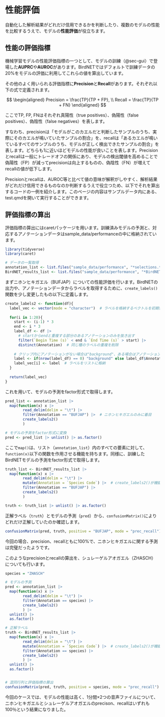 # 性能評価 {#sec-test}

自動化した解析結果がどれだけ信用できるかを判断したり、複数のモデルの性能を比較するうえで、モデルの**性能評価**が役立ちます。

## 性能の評価指標 {#sec-test-index}

機械学習モデルの性能評価指標の一つとして、モデルの訓練（@sec-gui）で登場した**AUPRC**や**AUROC**があります。BirdNETではデフォルトで訓練データの20%をモデルの評価に利用してこれらの値を算出しています。

その他のよく用いられる評価指標に**Precision**と**Recall**があります。それぞれ以下の式で定義されます。

$$
\begin{aligned}
Precision = \frac{TP}{TP + FP}, \\
Recall = \frac{TP}{TP + FN}
\end{aligned}
$$

ここでTP, FP, FNはそれぞれ真陽性（true positives）、偽陽性（false positives）、偽陰性（false negatives）を表します。

すなわち、precisionは「モデルがこのカエルだと判断したサンプルのうち、実際にそのカエルが鳴いていたサンプルの割合」を、recallは「あるカエルが鳴いているすべてのサンプルのうち、モデルが正しく検出できたサンプルの割合」を表します。どちらも1に近いほどモデルの性能が良いことを表します。Precisionとrecallは一般にトレードオフの関係にあり、モデルの検出閾値を高めることで偽陽性（FP）が減ってprecisionは向上するものの、偽陰性（FN）が増えてrecallの値が低下します。

Precisionとrecallは、AUROC等と比べて値の意味が解釈がしやすく、解析結果がどれだけ信用できるものなのか判断するうえで役立つため、以下でそれを算出するコードの一例を紹介します。このページの内容はサンプルデータ内にある、test.qmdを開いて実行することができます。

## 評価指標の算出 {#sec-test-calc}

評価指標の算出にはcaretパッケージを用います。訓練済みモデルの予測と、対応するアノテーションデータはsample_data/performanceの中に格納されています。

```r
library(tidyverse)
library(caret)
```

```r
# データの一覧取得
annotation_list <- list.files("sample_data/performance", "*selections.txt", full.names = TRUE)
BirdNET_results_list <- list.files("sample_data/performance", "*BirdNET.selection.table.txt", full.names = TRUE)
```

まずニホンヒキガエル（BUFJAP）についての性能評価を行います。BirdNETの出力や、アノテーションデータからラベルを取得するために、`create_labels()`関数を少し変更したもの以下に定義します。

```r
create_labels2 <- function(df){
  label_vec <- vector(mode = "character")  # ラベルを格納するベクトルを初期化
  
  for(i in 1:20){
    start <- (i-1) * 3  
    end <- i * 3  
    label_df <- df |> 
      # startからendと重複する部分のあるアノテーションのみを抜き出す
      filter(`Begin Time (s)` < end & `End Time (s)` > start) |> 
      distinct(Annotation)  # 同じ種のラベルの重複を削除
    
    # クリップ内にアノテーションがない場合は"background"、ある場合はアノテーションをラベルにする
    label <- if(nrow(label_df) == 0) "background" else label_df$Annotation
    label_vec[i] <- label  # ラベルをリストに格納
  }
  
  return(label_vec)
}
```

これを用いて、モデルの予測をfactor形式で取得します。

```r
pred_list <- annotation_list |> 
  map(function(x) x |> 
        read_delim(delim = "\t") |> 
        filter(Annotation == "BUFJAP") |>  # ニホンヒキガエルのみに着目
        create_labels2()
        )

# モデルの予測をfactor形式に変換
pred <- pred_list |> unlist() |> as.factor()
```

ここで`map()`は、リスト（`annotation_list`）内のすべての要素に対して、`function(x)`以下の関数を作用させる機能を持ちます。同様に、訓練したBirdNETモデルの予測をfactor形式で取得します。

```r
truth_list <- BirdNET_results_list |> 
  map(function(x) x |> 
        read_delim(delim = "\t") |> 
        mutate(Annotation = `Species Code`) |>  # create_labels2()が機能するように列を追加
        filter(Annotation == "BUFJAP") |> 
        create_labels2()
        )

truth <- truth_list |> unlist() |> as.factor()
```

正解ラベル（`truth`）とモデルの予測（`pred`）から、`confusionMatrix()`によりどれだけ正解していたのか確認します。

```r
confusionMatrix(pred, truth, positive = "BUFJAP", mode = "prec_recall")
```

今回の場合、precision、recallともに100%で、ニホンヒキガエルに関する予測は完璧だったようです。

このようなprecisionとrecallの算出を、シュレーゲルアオガエル（ZHASCH）についても行います。

```r
species = "ZHASCH"

# モデルの予測
pred <- annotation_list |> 
  map(function(x) x |> 
        read_delim(delim = "\t") |> 
        filter(Annotation == species) |> 
        create_labels2()
        ) |> 
  unlist() |> 
  as.factor()

# 正解ラベル
truth <- BirdNET_results_list |> 
  map(function(x) x |> 
        read_delim(delim = "\t") |> 
        mutate(Annotation = `Species Code`) |>  # create_labels2()が機能するように列を追加
        filter(Annotation == species) |> 
        create_labels2()
        ) |> 
  unlist() |> 
  as.factor()


# 混同行列と評価指標の算出
confusionMatrix(pred, truth, positive = species, mode = "prec_recall")
```

今回のケースでは、モデルの性能は高く、1分間×2つの音声ファイルについて、ニホンヒキガエルとシュレーゲルアオガエルのprecison、recallはいずれも100％という結果になりました。

